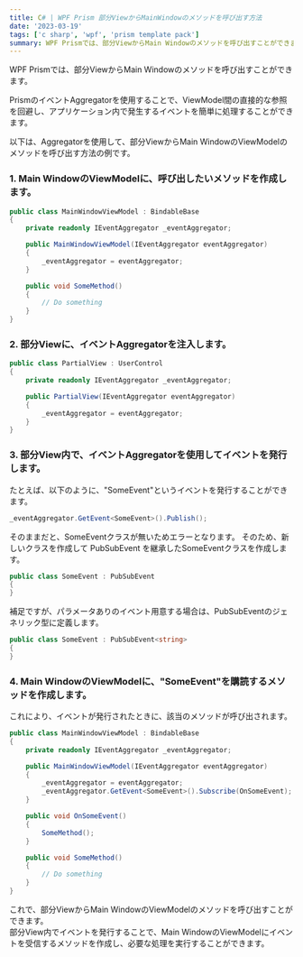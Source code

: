 ---
title: C# | WPF Prism 部分ViewからMainWindowのメソッドを呼び出す方法
date: '2023-03-19'
tags: ['c sharp', 'wpf', 'prism template pack']
summary: WPF Prismでは、部分ViewからMain Windowのメソッドを呼び出すことができます。PrismのイベントAggregatorを使用することで、ViewModel間の直接的な参照を回避し、アプリケーション内で発生するイベントを簡単に処理することができます。
---

WPF Prismでは、部分ViewからMain Windowのメソッドを呼び出すことができます。

PrismのイベントAggregatorを使用することで、ViewModel間の直接的な参照を回避し、アプリケーション内で発生するイベントを簡単に処理することができます。  

以下は、Aggregatorを使用して、部分ViewからMain WindowのViewModelのメソッドを呼び出す方法の例です。

### 1. Main WindowのViewModelに、呼び出したいメソッドを作成します。

```cs
public class MainWindowViewModel : BindableBase
{
    private readonly IEventAggregator _eventAggregator;

    public MainWindowViewModel(IEventAggregator eventAggregator)
    {
        _eventAggregator = eventAggregator;
    }

    public void SomeMethod()
    {
        // Do something
    }
}
```

### 2. 部分Viewに、イベントAggregatorを注入します。

```cs
public class PartialView : UserControl
{
    private readonly IEventAggregator _eventAggregator;

    public PartialView(IEventAggregator eventAggregator)
    {
        _eventAggregator = eventAggregator;
    }
}
```

### 3. 部分View内で、イベントAggregatorを使用してイベントを発行します。

たとえば、以下のように、"SomeEvent"というイベントを発行することができます。

```cs
_eventAggregator.GetEvent<SomeEvent>().Publish();
```

そのままだと、SomeEventクラスが無いためエラーとなります。
そのため、新しいクラスを作成して PubSubEvent を継承したSomeEventクラスを作成します。
```cs
public class SomeEvent : PubSubEvent
{
}
```

補足ですが、パラメータありのイベント用意する場合は、PubSubEventのジェネリック型に定義します。
```cs
public class SomeEvent : PubSubEvent<string>
{
}
```

### 4. Main WindowのViewModelに、"SomeEvent"を購読するメソッドを作成します。

これにより、イベントが発行されたときに、該当のメソッドが呼び出されます。

```cs
public class MainWindowViewModel : BindableBase
{
    private readonly IEventAggregator _eventAggregator;

    public MainWindowViewModel(IEventAggregator eventAggregator)
    {
        _eventAggregator = eventAggregator;
        _eventAggregator.GetEvent<SomeEvent>().Subscribe(OnSomeEvent);
    }

    public void OnSomeEvent()
    {
        SomeMethod();
    }

    public void SomeMethod()
    {
        // Do something
    }
}
```

これで、部分ViewからMain WindowのViewModelのメソッドを呼び出すことができます。  
部分View内でイベントを発行することで、Main WindowのViewModelにイベントを受信するメソッドを作成し、必要な処理を実行することができます。